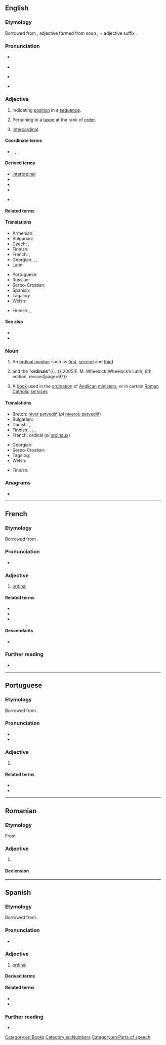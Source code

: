 ==English==

===Etymology===
{{root|en|ine-pro|*h₂er-}}
Borrowed from {{bor|en|la|ōrdinālis}}, adjective formed from noun {{m|la|ōrdō||order}}, + adjective suffix {{m|la|-ālis}}.

===Pronunciation===
* {{a|UK}} {{IPA|en|/ˈɔː(ɹ).dɪ.nəl/}}
* {{audio|en|LL-Q1860 (eng)-Vealhurl-ordinal.wav |Audio (UK)}}
* {{a|US}} {{IPA|en|/ˈɔːɹd.nəl/}}
* {{rhymes|en|ɔː(ɹ)dɪnəl|ɔːɹdnəl|s1=3|s2=2}}

===Adjective===
{{en-adj|-}}

# {{lb|en|maths|of a number}} Indicating [[position]] in a [[sequence]].
# {{lb|en|taxonomy}} Pertaining to a [[taxon]] at the rank of [[order]].
# {{lb|en|nautical}} [[intercardinal|Intercardinal]].

====Coordinate terms====
* {{l|en|nominal}}, {{l|en|cardinal}}, {{l|en|interval}}, {{l|en|ratio}}

====Derived terms====
* [[interordinal]]
* {{l|en|ordinal direction}}
* {{l|en|ordinal number}}
* {{l|en|ordinal numeral}}
* {{l|en|supraordinal}}, {{l|en|superordinal}}

====Related terms====
{{en-rel-ordo}}

====Translations====
{{trans-top|indicating position in a numerical sequence}}
* Armenian: {{t+|hy|դասական}}
* Bulgarian: {{t+|bg|реден}}
* Czech: {{t+|cs|řadový|m}}, {{t|cs|pořadový|m}}
* Finnish: {{t|fi|ordinaalinen}}
* French: {{t+|fr|ordinal}}, {{t+|fr|ordinaux|m-p}}
* Georgian: {{t|ka|რიგობითი}}, {{t|ka|რიგობრივი}}, {{t|ka|რიგითი}}
* Latin: {{t|la|ordinalis}}
{{trans-mid}}
* Portuguese: {{t+|pt|ordinal}}
* Russian: {{t+|ru|поря́дковый|m}}
* Serbo-Croatian: {{t+|sh|redni}}
* Spanish: {{t+|es|ordinal}}
* Tagalog: {{t|tl|panunod}}
* Welsh: {{t|cy|trefnol}}
{{trans-bottom}}

{{trans-top|taxonomy: of or relating to orders}}
* Finnish: {{t|fi|lahkon}}, {{t+|fi|lahko|alt=lahko-}}
{{trans-mid}}
{{trans-bottom}}

====See also====
* {{pedia}}
* {{pedia|Level of measurement}}

===Noun===
{{wikipedia}}
{{en-noun}}

# An [[ordinal number]] such as [[first]], [[second]] and [[third]].
#{{quote-book|en|passage=The most common numerals in Latin, as in English, are the "cardinals"{{...}}and the "'''ordinals'''"{{...}}|2005|F. M. Wheelock|Wheelock’s Latin, 6th edition, revised|page=97}}
# A [[book]] used in the [[ordination]] of [[Anglican]] [[minister]]s, or in certain [[Roman Catholic]] [[service]]s

====Translations====
{{rfc|en|split senses (number, word) and move to [[ordinal number]]}}
{{trans-top-also|ordinal number|ordinal number}}
* Breton: [[niver petvediñ]] (''pl'' [[niveroù petvediñ]])
* Bulgarian: {{t|bg|числително редно}}
* Danish: {{t+|da|ordenstal|n}}, {{t|da|ordinaltal|n}}
* Finnish: {{t|fi|ordinaali}}, {{t|fi|ordinaalilukusana}} {{qualifier|word}}; {{t+|fi|ordinaaliluku}} {{qualifier|number}}, {{t+|fi|järjestysluku}}
* French: ordinal {{g|m}} (''pl'' [[ordinaux]])
{{trans-mid}}
* Georgian: {{t|ka|რიგობითი რიცხვი}}
* Serbo-Croatian: {{t|sh|redni broj|m}}
* Tagalog: {{t|tl|bilang na panunod}}
* Welsh: {{t|cy|trefnolyn|m}}
{{trans-bottom}}

{{trans-top|book}}
* Finnish: {{t|fi|ordinaali}}
{{trans-mid}}
{{trans-bottom}}

===Anagrams===
* {{anagrams|en|a=adilnor|Arnoldi|Lorinda|Rodinal|nail rod}}

[[Category:en:Books]]
[[Category:en:Numbers]]
[[Category:en:Parts of speech]]

----

==French==

===Etymology===
Borrowed from {{bor|fr|la|ordinalis}}.

===Pronunciation===
* {{audio|fr|LL-Q150 (fra)-0x010C-ordinal.wav|Audio}}

===Adjective===
{{fr-adj}}

# [[#Adjective|ordinal]]

====Related terms====
* {{l|fr|ordinaire}}
* {{l|fr|ordonner}}
* {{l|fr|ordre}}

====Descendants====
* {{desc|ro|ordinal|bor=1}}

===Further reading===
* {{R:TLFi}}

----

==Portuguese==

===Etymology===
Borrowed from {{bor|pt|la|ordinalis}}.

===Pronunciation===
{{pt-IPA|br=ordinal|pt=òrdinal}}
* {{hyph|pt|or|di|nal}}
* {{rhymes|pt|al|aw|s=3}}

===Adjective===
{{pt-adj|ordina|l}}

# {{l|en|ordinal}} {{gloss|indicating position in a numerical sequence}}

====Related terms====
* {{l|pt|ordem}}
* {{l|pt|ordenar}}

----

==Romanian==

===Etymology===
From {{bor|ro|fr|ordinal}}

===Adjective===
{{ro-adj}}

# {{l|en|ordinal}}

====Declension====
{{ro-decl-adj}}

----

==Spanish==

===Etymology===
Borrowed from {{bor|es|la|ordinalis}}.

===Pronunciation===
{{es-IPA}}
* {{rhymes|es|al|s=3}}

===Adjective===
{{es-adj}}

# [[#English|ordinal]]

====Derived terms====
{{col3|es
|adjetivo ordinal
|ordinalmente}}

====Related terms====
* {{l|es|orden}}
* {{l|es|ordenar}}

===Further reading===
* {{R:DRAE}}